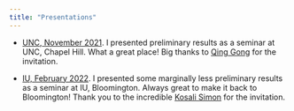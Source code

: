 ```yaml
---
title: "Presentations"
---
```


- [UNC, November 2021](presentations/unc-202111.html). I presented preliminary results as a seminar at UNC, Chapel Hill. What a great place! Big thanks to [Qing Gong](https://econ.unc.edu/directory/qinggong/) for the invitation.

- [IU, February 2022](presentations/iu-202202.html). I presented some marginally less preliminary results as a seminar at IU, Bloomington. Always great to make it back to Bloomington! Thank you to the incredible [Kosali Simon](https://oneill.indiana.edu/faculty-research/directory/profiles/faculty/full-time/simon-kosali.html) for the invitation.

